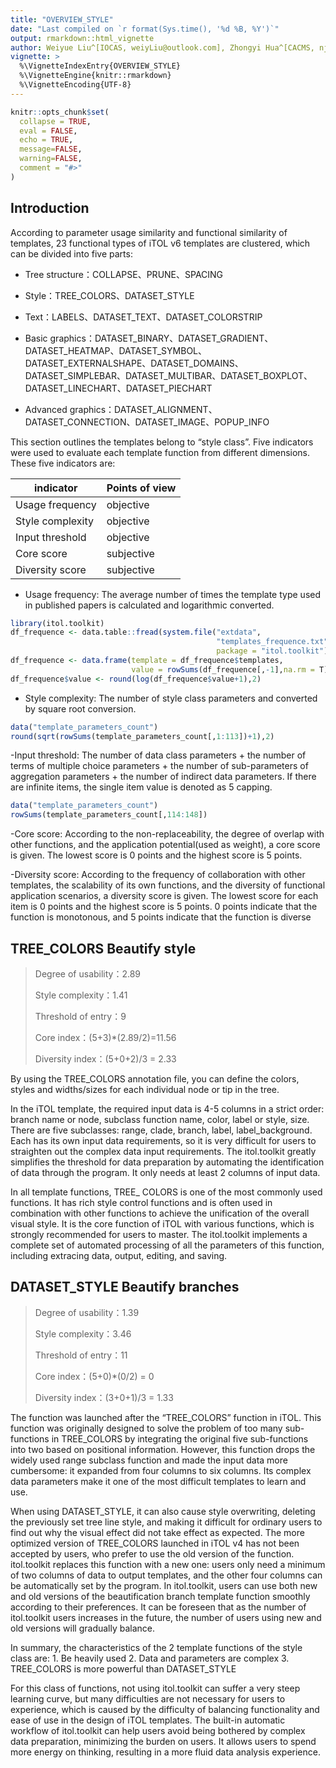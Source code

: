 ---
title: "OVERVIEW_STYLE"
date: "Last compiled on `r format(Sys.time(), '%d %B, %Y')`"
output: rmarkdown::html_vignette
author: Weiyue Liu^[IOCAS, weiyLiu@outlook.com], Zhongyi Hua^[CACMS, njbxhzy@hotmail.com], Tong Zhou^[IOCAS, tongzhou2017@gmail.com]
vignette: >
  %\VignetteIndexEntry{OVERVIEW_STYLE}
  %\VignetteEngine{knitr::rmarkdown}
  %\VignetteEncoding{UTF-8}
---

```{r, include = FALSE}
knitr::opts_chunk$set(
  collapse = TRUE,
  eval = FALSE,
  echo = TRUE,
  message=FALSE,
  warning=FALSE,
  comment = "#>"
)
```

## Introduction
According to parameter usage similarity and functional similarity of templates, 23 functional types of iTOL v6 templates are clustered, which can be divided into five parts:

- Tree structure：COLLAPSE、PRUNE、SPACING

- Style：TREE_COLORS、DATASET_STYLE

- Text：LABELS、DATASET_TEXT、DATASET_COLORSTRIP

- Basic graphics：DATASET_BINARY、DATASET_GRADIENT、DATASET_HEATMAP、DATASET_SYMBOL、DATASET_EXTERNALSHAPE、DATASET_DOMAINS、DATASET_SIMPLEBAR、DATASET_MULTIBAR、DATASET_BOXPLOT、DATASET_LINECHART、DATASET_PIECHART

- Advanced graphics：DATASET_ALIGNMENT、DATASET_CONNECTION、DATASET_IMAGE、POPUP_INFO

This section outlines the templates belong to "style class".  Five indicators were used to evaluate each template function from different dimensions. These five indicators are:

|indicator|Points of view|
|---|---|
|Usage frequency|objective|
|Style complexity|objective|
|Input threshold|objective|
|Core score|subjective|
|Diversity score|subjective|


- Usage frequency: The average number of times the template type used in published papers is calculated and logarithmic converted.
```{r}
library(itol.toolkit)
df_frequence <- data.table::fread(system.file("extdata",
                                              "templates_frequence.txt",
                                              package = "itol.toolkit"))
df_frequence <- data.frame(template = df_frequence$templates, 
                           value = rowSums(df_frequence[,-1],na.rm = T))
df_frequence$value <- round(log(df_frequence$value+1),2)
```

- Style complexity: The number of style class parameters and converted by square root conversion.
```{r}
data("template_parameters_count")
round(sqrt(rowSums(template_parameters_count[,1:113])+1),2)
```

-Input threshold: The number of data class parameters + the number of terms of multiple choice parameters + the number of sub-parameters of aggregation parameters + the number of indirect data parameters. If there are infinite items, the single item value is denoted as 5 capping.
```{r}
data("template_parameters_count")
rowSums(template_parameters_count[,114:148])
```

-Core score: According to the non-replaceability, the degree of overlap with other functions, and the application potential(used as weight), a core score is given. The lowest score is 0 points and the highest score is 5 points.

-Diversity score: According to the frequency of collaboration with other templates, the scalability of its own functions, and the diversity of functional application scenarios, a diversity score is given. The lowest score for each item is 0 points and the highest score is 5 points. 0 points indicate that the function is monotonous, and 5 points indicate that the function is diverse

## TREE_COLORS Beautify style
> Degree of usability：2.89
>
> Style complexity：1.41
>
> Threshold of entry：9
>
> Core index：(5+3)*(2.89/2)=11.56
>
> Diversity index：(5+0+2)/3 = 2.33

By using the TREE_COLORS annotation file, you can define the colors, styles and widths/sizes for each individual node or tip in the tree. 

In the iTOL template, the required input data is 4-5 columns in a strict order: branch name or node, subclass function name, color, label or style, size. There are five subclasses: range, clade, branch, label, label_background. Each has its own input data requirements, so it is very difficult for users to straighten out the complex data input requirements. The itol.toolkit greatly simplifies the threshold for data preparation by automating the identification of data through the program. It only needs at least 2 columns of input data.

In all template functions, TREE_ COLORS is one of the most commonly used functions. It has rich style control functions and is often used in combination with other functions to achieve the unification of the overall visual style. It is the core function of iTOL with various functions, which is strongly recommended for users to master. The itol.toolkit implements a complete set of automated processing of all the parameters of this function, including extracing data, output, editing, and saving.

## DATASET_STYLE Beautify branches
>
> Degree of usability：1.39
>
> Style complexity：3.46
>
> Threshold of entry：11
>
> Core index：(5+0)*(0/2) = 0
>
> Diversity index：(3+0+1)/3 = 1.33

The function was launched after the "TREE_COLORS" function in iTOL. This function was originally designed to solve the problem of too many sub-functions in TREE_COLORS by integrating the original five sub-functions into two based on positional information. However, this function drops the widely used range subclass function and made the input data more cumbersome: it expanded from four columns to six columns. Its complex data parameters make it one of the most difficult templates to learn and use.

When using DATASET_STYLE, it can also cause style overwriting, deleting the previously set tree line style, and making it difficult for ordinary users to find out why the visual effect did not take effect as expected. The more optimized version of TREE_COLORS launched in iTOL v4 has not been accepted by users, who prefer to use the old version of the function. itol.toolkit replaces this function with a new one: users only need a minimum of two columns of data to output templates, and the other four columns can be automatically set by the program. In itol.toolkit, users can use both new and old versions of the beautification branch template function smoothly according to their preferences. It can be foreseen that as the number of itol.toolkit users increases in the future, the number of users using new and old versions will gradually balance.

In summary, the characteristics of the 2 template functions of the style class are:
1. Be heavily used
2. Data and parameters are complex
3. TREE_COLORS is more powerful than DATASET_STYLE

For this class of functions, not using itol.toolkit can suffer a very steep learning curve, but many difficulties are not necessary for users to experience, which is caused by the difficulty of balancing functionality and ease of use in the design of iTOL templates. The built-in automatic workflow of itol.toolkit can help users avoid being bothered by complex data preparation,  minimizing the burden on users. It allows users to spend more energy on thinking, resulting in a more fluid data analysis experience.
